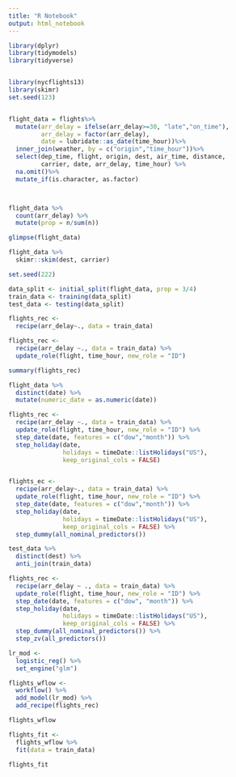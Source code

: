 ```yaml
---
title: "R Notebook"
output: html_notebook
---
```


```r
library(dplyr)
library(tidymodels)
library(tidyverse)
```
```r

```




```r
library(nycflights13)
library(skimr)
set.seed(123)


flight_data = flights%>%
  mutate(arr_delay = ifelse(arr_delay>=30, "late","on_time"),
         arr_delay = factor(arr_delay),
         date = lubridate::as_date(time_hour))%>%
  inner_join(weather, by = c("origin","time_hour"))%>%
  select(dep_time, flight, origin, dest, air_time, distance,
         carrier, date, arr_delay, time_hour) %>%
  na.omit()%>%
  mutate_if(is.character, as.factor)




```

```r
flight_data %>%
  count(arr_delay) %>%
  mutate(prop = n/sum(n))

```


```r
glimpse(flight_data)
```


```r
flight_data %>%
  skimr::skim(dest, carrier)
```


```r
set.seed(222)

data_split <- initial_split(flight_data, prop = 3/4)
train_data <- training(data_split)
test_data <- testing(data_split)
```


```r
flights_rec <-
  recipe(arr_delay~., data = train_data)
```


```r
flights_rec <-
  recipe(arr_delay ~., data = train_data) %>%
  update_role(flight, time_hour, new_role = "ID")
```

```r
summary(flights_rec)
```

```r
flight_data %>%
  distinct(date) %>%
  mutate(numeric_date = as.numeric(date))
```

```r
flights_rec <-
  recipe(arr_delay ~., data = train_data) %>%
  update_role(flight, time_hour, new_role = "ID") %>%
  step_date(date, features = c("dow","month")) %>%
  step_holiday(date,
               holidays = timeDate::listHolidays("US"),
               keep_original_cols = FALSE)



```


```r
flights_ec <-
  recipe(arr_delay~., data = train_data) %>%
  update_role(flight, time_hour, new_role = "ID") %>%
  step_date(date, features = c("dow","month")) %>%
  step_holiday(date,
               holidays = timeDate::listHolidays("US"),
               keep_original_cols = FALSE) %>%
  step_dummy(all_nominal_predictors())
```

```r
test_data %>%
  distinct(dest) %>%
  anti_join(train_data)
```

```r
flights_rec <- 
  recipe(arr_delay ~ ., data = train_data) %>% 
  update_role(flight, time_hour, new_role = "ID") %>% 
  step_date(date, features = c("dow", "month")) %>%               
  step_holiday(date, 
               holidays = timeDate::listHolidays("US"), 
               keep_original_cols = FALSE) %>% 
  step_dummy(all_nominal_predictors()) %>% 
  step_zv(all_predictors())
```


```r
lr_mod <-
  logistic_reg() %>%
  set_engine("glm")
```


```r
flights_wflow <- 
  workflow() %>% 
  add_model(lr_mod) %>% 
  add_recipe(flights_rec)

flights_wflow
```

```r
flights_fit <-
  flights_wflow %>%
  fit(data = train_data)

flights_fit 

```


```r
```


```r
```








